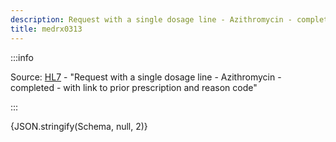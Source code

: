 ```yaml
---
description: Request with a single dosage line - Azithromycin - completed - with link to prior prescription and reason code
title: medrx0313
---
```



:::info

Source: [HL7](https://www.hl7.org/fhir/medicationrequest0313.html) - "Request with a single dosage line - Azithromycin - completed - with link to prior prescription and reason code"

:::

<Tabs>
  <TabItem value="text" label="Human readable text" default>
    <MultipleDosagesToText dosages={Schema} config={{}} />
  </TabItem>
  <TabItem value="json" label="Dosage">
    <CodeBlock language="json">{JSON.stringify(Schema, null, 2)}</CodeBlock>
  </TabItem>
</Tabs>
